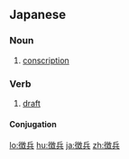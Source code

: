 {{also|徵兵}}
==Japanese==
{{ja-kanjitab|ちょう|へい|yomi=on}}

===Noun===
{{ja-noun|ちょうへい}}

# [[conscription]]

===Verb===
{{ja-verb-suru|ちょうへい}}

# [[draft]]

====Conjugation====
{{ja-suru|ちょうへい}}

[[lo:徴兵]]
[[hu:徴兵]]
[[ja:徴兵]]
[[zh:徴兵]]